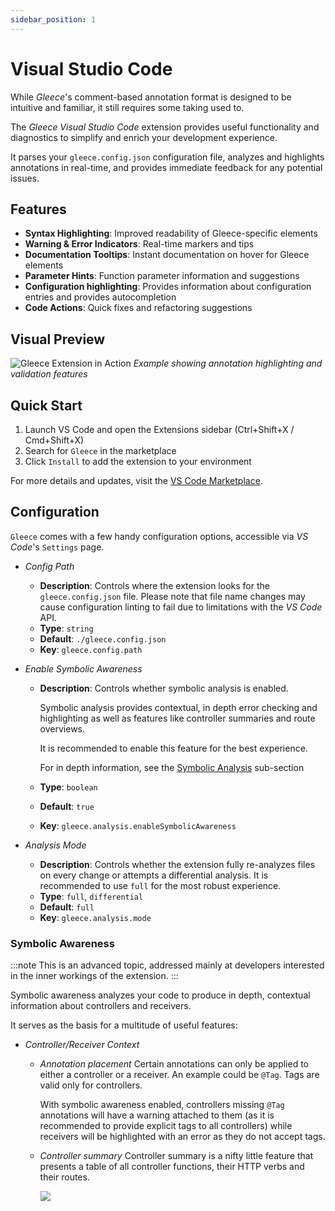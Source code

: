 ```yaml
---
sidebar_position: 1
---
```



# Visual Studio Code

While *Gleece*'s comment-based annotation format is designed to be intuitive and familiar, it still requires some taking used to.

The *Gleece Visual Studio Code* extension provides useful functionality and diagnostics to simplify and enrich your development experience.


It parses your `gleece.config.json` configuration file, analyzes and highlights annotations in real-time, and provides immediate feedback for any potential issues.

## Features

- **Syntax Highlighting**: Improved readability of Gleece-specific elements
- **Warning & Error Indicators**: Real-time markers and tips
- **Documentation Tooltips**: Instant documentation on hover for Gleece elements
- **Parameter Hints**: Function parameter information and suggestions
- **Configuration highlighting**: Provides information about configuration entries and provides autocompletion
- **Code Actions**: Quick fixes and refactoring suggestions

## Visual Preview
![Gleece Extension in Action](https://raw.githubusercontent.com/gopher-fleece/gleece-vscode-extension/refs/heads/main/resources/after.png)
*Example showing annotation highlighting and validation features*

## Quick Start

1. Launch VS Code and open the Extensions sidebar (Ctrl+Shift+X / Cmd+Shift+X)
2. Search for `Gleece` in the marketplace
3. Click `Install` to add the extension to your environment

For more details and updates, visit the [VS Code Marketplace](https://marketplace.visualstudio.com/items?itemName=haim-kastner.gleece-extension).

## Configuration

`Gleece` comes with a few handy configuration options, accessible via *VS Code*'s `Settings` page.

* *Config Path*
  - **Description**: Controls where the extension looks for the `gleece.config.json` file.
   Please note that file name changes may cause configuration linting to fail due to limitations with the *VS Code* API.
  - **Type**: `string`
  - **Default**: `./gleece.config.json`
  - **Key**: `gleece.config.path`

* *Enable Symbolic Awareness*
  - **Description**: Controls whether symbolic analysis is enabled.

    Symbolic analysis provides contextual, in depth error checking and highlighting as well as features
	like controller summaries and route overviews.

	It is recommended to enable this feature for the best experience.

	For in depth information, see the [Symbolic Analysis](#symbolic-awareness) sub-section
  - **Type**: `boolean`
  - **Default**: `true`
  - **Key**: `gleece.analysis.enableSymbolicAwareness`

* *Analysis Mode*
  - **Description**: Controls whether the extension fully re-analyzes files on every change or attempts a differential analysis.
    It is recommended to use `full` for the most robust experience.
  - **Type**: `full`, `differential`
  - **Default**: `full`
  - **Key**: `gleece.analysis.mode`


### Symbolic Awareness

:::note
This is an advanced topic, addressed mainly at developers interested in the inner workings of the extension.
:::

Symbolic awareness analyzes your code to produce in depth, contextual information about controllers and receivers.

It serves as the basis for a multitude of useful features:

* *Controller/Receiver Context*
  - *Annotation placement*
    Certain annotations can only be applied to either a controller or a receiver.
    An example could be `@Tag`. Tags are valid only for controllers.

    With symbolic awareness enabled, controllers missing `@Tag` annotations will have a warning attached
    to them (as it is recommended to provide explicit tags to all controllers) while receivers will be highlighted with an error
    as they do not accept tags.

  - *Controller summary*
    Controller summary is a nifty little feature that presents a table of all controller functions, their HTTP verbs and their routes.

	<Collapsible collapsedMaxHeight="10vh">
		<img src={require('@site/static/img/examples/ControllerSummary.png').default} />
	</Collapsible>